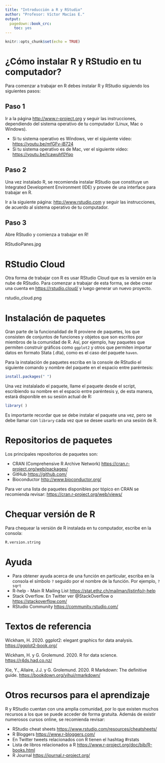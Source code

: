```yaml
---
title: "Introducción a R y RStudio"
author: "Profesor: Víctor Macías E."
output:
  pagedown::book_crc:
    toc: yes
---
```


```r
knitr::opts_chunk$set(echo = TRUE)
```

# ¿Cómo instalar R y RStudio en tu computador?

Para comenzar a trabajar en R debes instalar R y RStudio siguiendo los siguientes pasos:

## Paso 1

Ir a la página <http://www.r-project.org> y seguir las instrucciones, dependiendo del sistema operativo de tu computador (Linux, Mac o Windows).

-   Si tu sistema operativo es Windows, ver el siguiente video: <https://youtu.be/mfGFv-iB724>
-   Si tu sistema operativo es de Mac, ver el siguiente video: <https://youtu.be/Icawuhf0Yqo>

## Paso 2

Una vez instalado R, se recomienda instalar RStudio que constituye un Integrated Development Environment (IDE) y provee de una interface para trabajar en R.

Ir a la siguiente página: <http://www.rstudio.com> y seguir las instrucciones, de acuerdo al sistema operativo de tu computador.

## Paso 3

Abre RStudio y comienza a trabajar en R!

RStudioPanes.jpg

# RStudio Cloud

Otra forma de trabajar con R es usar RStudio Cloud que es la versión en la nube de RStudio. Para comenzar a trabajar de esta forma, se debe crear una cuenta en <https://rstudio.cloud/> y luego generar un nuevo proyecto.

rstudio_cloud.png


# Instalación de paquetes

Gran parte de la funcionalidad de R proviene de paquetes, los que consisten de conjuntos de funciones y objetos que son escritos por miembros de la comunidad de R. Así, por ejemplo, hay paquetes que permiten construir gráficos como `ggplot2` y otros que permiten importar datos en formato Stata (.dta), como es el caso del paquete `haven`.

Para la instalación de paquetes escriba en la console de RStudio el siguiente comando y nombre del paquete en el espacio entre paréntesis:

```r
install.packages(" ")
```

Una vez instalalado el paquete, llame el paquete desde el script, escribiendo su nombre en el espacio entre paréntesis y, de esta manera, estará disponible en su sesión actual de R:

```r
library( )
```


Es importante recordar que se debe instalar el paquete una vez, pero se debe llamar con `library` cada vez que se desee usarlo en una sesión de R.

# Repositorios de paquetes

Los principales repositorios de paquetes son:

-   CRAN (Comprehensive R Archive Network) <https://cran.r-project.org/web/packages/>
-   GitHub <https://github.com/>
-   Bioconductor <http://www.bioconductor.org/>

Para ver una lista de paquetes disponibles por tópico en CRAN se recomienda revisar: <https://cran.r-project.org/web/views/>

# Chequar versión de R

Para chequear la versión de R instalada en tu computador, escribe en la consola:

```r
R.version.string
```



# Ayuda

-   Para obtener ayuda acerca de una función en particular, escriba en la consola el símbolo `?` seguido por el nombre de la función. Por ejemplo, `?sqrt`
-   R-help - Main R Mailing List <https://stat.ethz.ch/mailman/listinfo/r-help>
-   Stack Overflow. En Twitter ver @StackOverflow o <https://stackoverflow.com/>
-   RStudio Community <https://community.rstudio.com/>

# Textos de referencia

Wickham, H. 2020. ggplot2: elegant graphics for data analysis. <https://ggplot2-book.org/>

Wickham, H. y G. Grolemund. 2020. R for data science. <https://r4ds.had.co.nz/>

Xie, Y., Allaire, J.J. y G. Grolemund. 2020. R Markdown: The definitive guide. <https://bookdown.org/yihui/rmarkdown/>

# Otros recursos para el aprendizaje

R y RStudio cuentan con una amplia comunidad, por lo que existen muchos recursos a los que se puede acceder de forma gratuita. Además de existir numerosos cursos online, se recomienda revisar:

-   RStudio cheat sheets <https://www.rstudio.com/resources/cheatsheets/>
-   R Bloggers <https://www.r-bloggers.com/>
-   En Twitter tweets relacionados con R tienen el hashtag \#rstats
-   Lista de libros relacionados a R <https://www.r-project.org/doc/bib/R-books.html>
-   R Journal <https://journal.r-project.org/>

